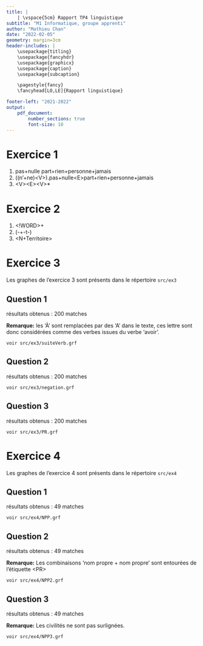 ```yaml
---
title: |
	| \vspace{5cm} Rapport TP4 linguistique
subtitle: "M1 Informatique, groupe apprenti"
author: "Mathieu Chan"
date: "2022-02-05"
geometry: margin=3cm
header-includes: |
	\usepackage{titling}
	\usepackage{fancyhdr}
	\usepackage{graphicx}
	\usepackage{caption}
	\usepackage{subcaption}

	\pagestyle{fancy}
	\fancyhead[LO,LE]{Rapport linguistique}

footer-left: "2021-2022"
output:
    pdf_document:
		number_sections: true
		font-size: 10
---
```


\pagebreak

\tableofcontents

\pagebreak

# Exercice 1

1. pas+nulle part+rien+personne+jamais
2. ((n'+ne)\<V\>).pas+nulle\<E\>part+rien+personne+jamais
3. \<V\>\<E\>\<V\>*

# Exercice 2

1. <!WORD>+<NB>
2. <V>(-+-t-)<PRO>
3. <N+Territoire>

# Exercice 3

Les graphes de l'exercice 3 sont présents dans le répertoire `src/ex3`

\begin{figure}[h]
	\begin{minipage}[t]{7cm}
		\centering
	    \includegraphics[width=7cm]{img/suiteVerbe.png}
	    \caption{Graphe suiteVerbe}
	\end{minipage}
	\hfill
	\begin{minipage}[t]{7cm}
		\centering
	    \includegraphics[width=7cm]{img/negation.png}
        \caption{Graphe negation}
	\end{minipage}
\end{figure}

\begin{figure}[h]
    \centering
    \includegraphics[width=7cm]{img/PR.png}
    \caption{Graphe PR}
\end{figure}


## Question 1

résultats obtenus : 200 matches

**Remarque:** les 'À' sont remplacées par des 'A' dans le texte, ces lettre sont
donc considérées comme des verbes issues du verbe 'avoir'.

`voir src/ex3/suiteVerb.grf`

## Question 2

résultats obtenus : 200 matches

`voir src/ex3/negation.grf`

## Question 3

résultats obtenus : 200 matches

`voir src/ex3/PR.grf`

# Exercice 4

Les graphes de l'exercice 4 sont présents dans le répertoire `src/ex4`

\begin{figure}[h]
	\begin{minipage}[t]{7cm}
		\centering
	    \includegraphics[width=7cm]{img/NPP.png}
	    \caption{Graphe NPP}
	\end{minipage}
	\hfill
	\begin{minipage}[t]{7cm}
		\centering
	    \includegraphics[width=7cm]{img/NPP2.png}
        \caption{Graphe NPP2}
	\end{minipage}
\end{figure}

\begin{figure}[h]
    \centering
    \includegraphics[width=7cm]{img/NPP3.png}
    \caption{Graphe NPP}
\end{figure}

## Question 1

résultats obtenus : 49 matches

`voir src/ex4/NPP.grf`

## Question 2

résultats obtenus : 49 matches

**Remarque:** Les combinaisons 'nom propre + nom propre' sont entourées de
l'étiquette \<PR\>

`voir src/ex4/NPP2.grf`

## Question 3

résultats obtenus : 49 matches

**Remarque:** Les civilités ne sont pas surlignées.

`voir src/ex4/NPP3.grf`
